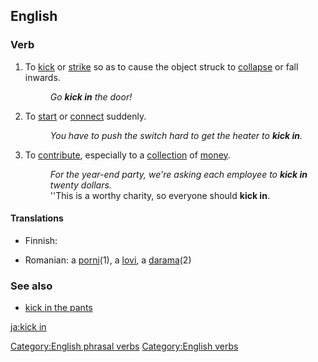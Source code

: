 ==English==

===Verb===
{{infl|en|verb|head=[[kick]] [[in]]}}

# {{transitive}} To [[kick]] or [[strike]] so as to cause the object struck to [[collapse]] or fall inwards.
#: ''Go '''kick in''' the door!''
# {{intransitive|idiom}} To [[start]] or [[connect]] suddenly.
#: ''You have to push the switch hard to get the heater to '''kick in'''.''
# {{transitive|and|intransitive|idiom}} To [[contribute]], especially to a [[collection]] of [[money]].
#: ''For the year-end party, we're asking each employee to  '''kick in''' twenty dollars.''
#: ''This is a worthy charity, so everyone should '''kick in'''.

====Translations====
{{top}}
*Finnish: {{t+|fi|potkaista}} {{t+|fi|sisään}}
{{mid}}
*Romanian: a [[porni]](1), a [[lovi]], a [[darama]](2)
{{bottom}}

===See also===
*[[kick in the pants]]

[[Category:English phrasal verbs]]
[[Category:English verbs]]
[[ja:kick in]]